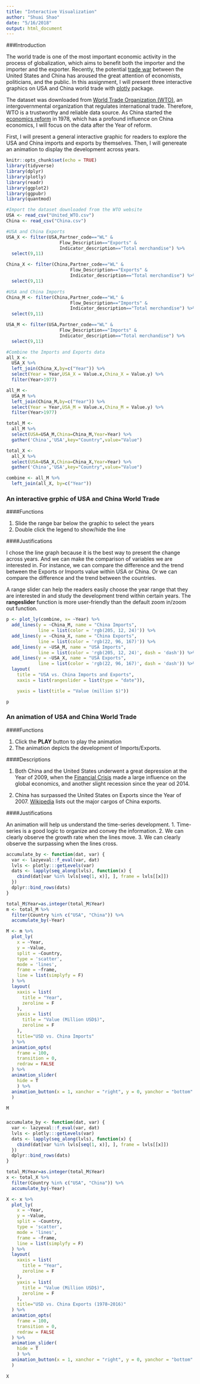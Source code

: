 ```yaml
---
title: "Interactive Visualization"
author: "Shuai Shao"
date: "5/16/2018"
output: html_document
---
```

###Introduction

The world trade is one of the most important economic activity in the process of globalization, which aims to benefit both the importer and the importer and the exporter. Recently, the potential [trade war](http://money.cnn.com/2018/05/21/news/economy/us-china-trade-war-deficit/index.html) between the United States and China has aroused the great attention of economists, politicians, and the public. In this assignment, I will present three interactive graphics on USA and China world trade with [plotly](https://plot.ly/#/) package. 

The dataset was downloaded from [World Trade Organization (WTO)](https://www.wto.org/), an intergovernmental organization that regulates international trade. Therefore, WTO is a trustworthy and reliable data source. As China started the [economics reform](https://en.wikipedia.org/wiki/Chinese_economic_reform) in 1978, which has a profound influence on China economics, I will focus on the data after the Year of reform.

First, I will present a general interactive graphic for readers to explore the USA and China imports and exports by themselves. Then, I will genereate an animation to display the development across years. 

```r
knitr::opts_chunk$set(echo = TRUE)
library(tidyverse)
library(dplyr)
library(plotly)
library(readr)
library(ggplot2)
library(ggpubr)
library(quantmod)

#Import the dataset downloaded from the WTO website
USA <- read_csv("United_WTO.csv")
China <- read_csv("China.csv")
```

```r
#USA and China Exports
USA_X <- filter(USA,Partner_code=="WL" &
                    Flow_Description=="Exports" &
                    Indicator_description=="Total merchandise") %>%
  select(9,11)

China_X <- filter(China,Partner_code=="WL" &
                        Flow_Description=="Exports" &
                        Indicator_description=="Total merchandise") %>%
  select(9,11)

#USA and China Imports
China_M <- filter(China,Partner_code=="WL" &
                        Flow_Description=="Imports" &
                        Indicator_description=="Total merchandise") %>%
  select(9,11)

USA_M <- filter(USA,Partner_code=="WL" &
                    Flow_Description=="Imports" &
                    Indicator_description=="Total merchandise") %>%
  select(9,11)

#Combine the Imports and Exports data
all_X <- 
  USA_X %>% 
  left_join(China_X,by=c("Year")) %>%
  select(Year = Year,USA_X = Value.x,China_X = Value.y) %>%
  filter(Year>1977)

all_M <- 
  USA_M %>% 
  left_join(China_M,by=c("Year")) %>%
  select(Year = Year,USA_M = Value.x,China_M = Value.y) %>%
  filter(Year>1977)

total_M <- 
  all_M %>% 
  select(USA=USA_M,China=China_M,Year=Year) %>%
  gather('China','USA',key="Country",value="Value") 

total_X <- 
  all_X %>% 
  select(USA=USA_X,China=China_X,Year=Year) %>%
  gather('China','USA',key="Country",value="Value") 

combine <- all_M %>%
  left_join(all_X, by=c("Year"))
```

### An interactive grphic of USA and China World Trade
####Functions

1. Slide the range bar below the graphic to select the years
2. Double click the legend to show/hide the line

####Justifications

I chose the line graph because it is the best way to present the change across years. And we can make the comparison of variables we are interested in. For instance, we can compare the difference and the trend between the Exports or Imports value within USA or China. Or we can compare the difference and the trend between the countries. 

A range slider can help the readers easily choose the year range that they are interested in and study the development trend within certain years. The **rangeslider** function is more user-friendly than the default zoom in/zoom out function. 

```r
p <- plot_ly(combine, x= ~Year) %>%
  add_lines(y = ~China_M, name = "China Imports", 
            line = list(color = 'rgb(205, 12, 24)')) %>%
  add_lines(y = ~China_X, name = "China Exports",
            line = list(color = 'rgb(22, 96, 167)')) %>%
  add_lines(y = ~USA_M, name = "USA Imports",
            line = list(color = 'rgb(205, 12, 24)', dash = 'dash')) %>%
  add_lines(y = ~USA_X, name = "USA Exports",
            line = list(color = 'rgb(22, 96, 167)', dash = 'dash')) %>%
  layout(
    title = "USA vs. China Imports and Exports",
    xaxis = list(rangeslider = list(type = "date")),

    yaxis = list(title = "Value (million $)"))

p
```

### An animation of USA and China World Trade

####Functions

1. Click the **PLAY** button to play the animation
2. The animation depicts the development of Imports/Exports.

####Descriptions

1. Both China and the United States underwent a great depression at the Year of 2009, when the [Financial Crisis](https://en.wikipedia.org/wiki/Financial_crisis_of_2007%E2%80%932008) made a large influence on the global economics, and another slight recession since the year od 2014.

2. China has surpassed the United States on Exports since the Year of 2007. [Wikipedia](https://en.wikipedia.org/wiki/List_of_exports_of_China) lists out the major cargos of China exports. 

####Justifications

An animation will help us understand the time-series development.
1. Time-series is a good logic to organize and convey the information.
2. We can clearly observe the growth rate when the lines move. 
3. We can clearly observe the surpassing when the lines cross.

```r
accumulate_by <- function(dat, var) {
  var <- lazyeval::f_eval(var, dat)
  lvls <- plotly:::getLevels(var)
  dats <- lapply(seq_along(lvls), function(x) {
    cbind(dat[var %in% lvls[seq(1, x)], ], frame = lvls[[x]])
  })
  dplyr::bind_rows(dats)
}

total_M$Year=as.integer(total_M$Year)
m <- total_M %>%
  filter(Country %in% c("USA", "China")) %>%
  accumulate_by(~Year)

M <- m %>%
  plot_ly(
    x = ~Year, 
    y = ~Value,
    split = ~Country,
    type = 'scatter',
    mode = 'lines', 
    frame = ~frame,
    line = list(simplyfy = F)
  ) %>% 
  layout(
    xaxis = list(
      title = "Year",
      zeroline = F
    ),
    yaxis = list(
      title = "Value (Million USD$)",
      zeroline = F
    ),
    title="USD vs. China Imports"
  ) %>% 
  animation_opts(
    frame = 100, 
    transition = 0, 
    redraw = FALSE
  ) %>%
  animation_slider(
    hide = T
    ) %>%
  animation_button(x = 1, xanchor = "right", y = 0, yanchor = "bottom"
  )
  
M
```

### 

```r
accumulate_by <- function(dat, var) {
  var <- lazyeval::f_eval(var, dat)
  lvls <- plotly:::getLevels(var)
  dats <- lapply(seq_along(lvls), function(x) {
    cbind(dat[var %in% lvls[seq(1, x)], ], frame = lvls[[x]])
  })
  dplyr::bind_rows(dats)
}

total_M$Year=as.integer(total_M$Year)
x <- total_X %>%
  filter(Country %in% c("USA", "China")) %>%
  accumulate_by(~Year)

X <- x %>%
  plot_ly(
    x = ~Year, 
    y = ~Value,
    split = ~Country,
    type = 'scatter',
    mode = 'lines', 
    frame = ~frame,
    line = list(simplyfy = F)
  ) %>% 
  layout(
    xaxis = list(
      title = "Year",
      zeroline = F
    ),
    yaxis = list(
      title = "Value (Million USD$)",
      zeroline = F
    ),
    title="USD vs. China Exports (1978~2016)"
  ) %>% 
  animation_opts(
    frame = 100, 
    transition = 0, 
    redraw = FALSE
  ) %>%
  animation_slider(
    hide = T
    ) %>%
  animation_button(x = 1, xanchor = "right", y = 0, yanchor = "bottom"
  )
  
X
```
